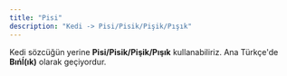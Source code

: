 ```yaml
---
title: "Pisi"
description: "Kedi -> Pisi/Pisik/Pişik/Pışık"
---
```


Kedi sözcüğün yerine **Pisi/Pisik/Pişik/Pışık** kullanabiliriz.
Ana Türkçe'de **Bıńĺ(ık)** olarak geçiyordur.